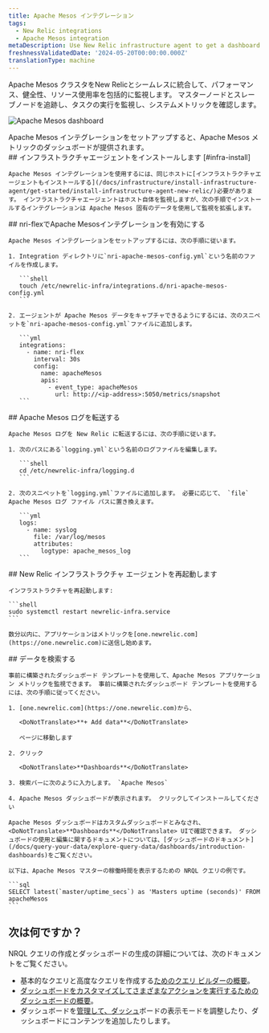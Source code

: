 ```yaml
---
title: Apache Mesos インテグレーション
tags:
  - New Relic integrations
  - Apache Mesos integration
metaDescription: Use New Relic infrastructure agent to get a dashboard with metrics from your Apache Mesos.
freshnessValidatedDate: '2024-05-20T00:00:00.000Z'
translationType: machine
---
```



Apache Mesos クラスタをNew Relicとシームレスに統合して、パフォーマンス、健全性、リソース使用率を包括的に監視します。 マスターノードとスレーブノードを追跡し、タスクの実行を監視し、システムメトリックを確認します。

<img
  title="Apache Mesos dashboard"
  alt="Apache Mesos dashboard"
  src={apacheMesosDashboard}
/>

<figcaption>
  Apache Mesos インテグレーションをセットアップすると、Apache Mesos メトリックのダッシュボードが提供されます。
</figcaption>

<Steps>
  <Step>
    ## インフラストラクチャエージェントをインストールします [#infra-install]

    Apache Mesos インテグレーションを使用するには、同じホストに[インフラストラクチャエージェントもインストールする](/docs/infrastructure/install-infrastructure-agent/get-started/install-infrastructure-agent-new-relic/)必要があります。 インフラストラクチャエージェントはホスト自体を監視しますが、次の手順でインストールするインテグレーションは Apache Mesos 固有のデータを使用して監視を拡張します。
  </Step>

  <Step>
    ## nri-flexでApache Mesosインテグレーションを有効にする

    Apache Mesos インテグレーションをセットアップするには、次の手順に従います。

    1. Integration ディレクトリに`nri-apache-mesos-config.yml`という名前のファイルを作成します。

       ```shell
       touch /etc/newrelic-infra/integrations.d/nri-apache-mesos-config.yml
       ```

    2. エージェントが Apache Mesos データをキャプチャできるようにするには、次のスニペットを`nri-apache-mesos-config.yml`ファイルに追加します。

       ```yml
       integrations:
         - name: nri-flex
           interval: 30s
           config:
             name: apacheMesos
             apis:
               - event_type: apacheMesos
                 url: http://<ip-address>:5050/metrics/snapshot
       ```
  </Step>

  <Step>
    ## Apache Mesos ログを転送する

    Apache Mesos ログを New Relic に転送するには、次の手順に従います。

    1. 次のパスにある`logging.yml`という名前のログファイルを編集します。

       ```shell
       cd /etc/newrelic-infra/logging.d
       ```

    2. 次のスニペットを`logging.yml`ファイルに追加します。 必要に応じて、 `file` Apache Mesos ログ ファイル パスに置き換えます。

       ```yml
       logs:
         - name: syslog
           file: /var/log/mesos
           attributes:
             logtype: apache_mesos_log
       ```
  </Step>

  <Step>
    ## New Relic インフラストラクチャ エージェントを再起動します

    インフラストラクチャを再起動します:

    ```shell
    sudo systemctl restart newrelic-infra.service
    ```

    数分以内に、アプリケーションはメトリックを[one.newrelic.com](https://one.newrelic.com)に送信し始めます。  

  </Step>

  <Step>
    ## データを検索する

    事前に構築されたダッシュボード テンプレートを使用して、Apache Mesos アプリケーション メトリックを監視できます。 事前に構築されたダッシュボード テンプレートを使用するには、次の手順に従ってください。

    1. [one.newrelic.com](https://one.newrelic.com)から、

       <DoNotTranslate>**+ Add data**</DoNotTranslate>

       ページに移動します

    2. クリック

       <DoNotTranslate>**Dashboards**</DoNotTranslate>

    3. 検索バーに次のように入力します。 `Apache Mesos`

    4. Apache Mesos ダッシュボードが表示されます。 クリックしてインストールしてください

    Apache Mesos ダッシュボードはカスタムダッシュボードとみなされ、<DoNotTranslate>**Dashboards**</DoNotTranslate> UIで確認できます。 ダッシュボードの使用と編集に関するドキュメントについては、[ダッシュボードのドキュメント](/docs/query-your-data/explore-query-data/dashboards/introduction-dashboards)をご覧ください。

    以下は、Apache Mesos マスターの稼働時間を表示するための NRQL クエリの例です。

    ```sql
    SELECT latest(`master/uptime_secs`) as 'Masters uptime (seconds)' FROM apacheMesos
    ```
  </Step>
</Steps>

## 次は何ですか？

NRQL クエリの作成とダッシュボードの生成の詳細については、次のドキュメントをご覧ください。

* 基本的なクエリと高度なクエリを作成する[ためのクエリ ビルダーの概要](/docs/query-your-data/explore-query-data/query-builder/introduction-query-builder)。
* [ダッシュボードをカスタマイズしてさまざまなアクションを実行するためのダッシュボードの概要](/docs/query-your-data/explore-query-data/dashboards/introduction-dashboards)。
* ダッシュボードを[管理して、ダッシュ](/docs/query-your-data/explore-query-data/dashboards/manage-your-dashboard)ボードの表示モードを調整したり、ダッシュボードにコンテンツを追加したりします。